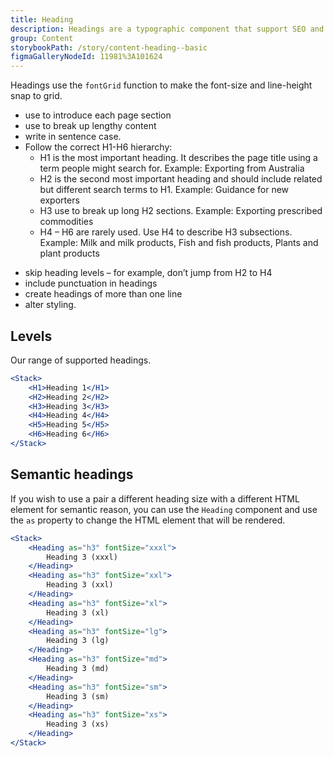 ```yaml
---
title: Heading
description: Headings are a typographic component that support SEO and help structure page content using relative visual prominence.
group: Content
storybookPath: /story/content-heading--basic
figmaGalleryNodeId: 11981%3A101624
---
```


Headings use the `fontGrid` function to make the font-size and line-height snap to grid.

<DoHeading />

- use to introduce each page section
- use to break up lengthy content
- write in sentence case.
- Follow the correct H1-H6 hierarchy:
  - H1 is the most important heading. It describes the page title using a term people might search for. Example: Exporting from Australia
  - H2 is the second most important heading and should include related but different search terms to H1. Example: Guidance for new exporters
  - H3 use to break up long H2 sections. Example: Exporting prescribed commodities
  - H4 – H6 are rarely used. Use H4 to describe H3 subsections. Example: Milk and milk products, Fish and fish products, Plants and plant products

<DontHeading />

- skip heading levels – for example, don’t jump from H2 to H4
- include punctuation in headings
- create headings of more than one line
- alter styling.

## Levels

Our range of supported headings.

```jsx live
<Stack>
	<H1>Heading 1</H1>
	<H2>Heading 2</H2>
	<H3>Heading 3</H3>
	<H4>Heading 4</H4>
	<H5>Heading 5</H5>
	<H6>Heading 6</H6>
</Stack>
```

## Semantic headings

If you wish to use a pair a different heading size with a different HTML element for semantic reason, you can use the `Heading` component and use the `as` property to change the HTML element that will be rendered.

```jsx live
<Stack>
	<Heading as="h3" fontSize="xxxl">
		Heading 3 (xxxl)
	</Heading>
	<Heading as="h3" fontSize="xxl">
		Heading 3 (xxl)
	</Heading>
	<Heading as="h3" fontSize="xl">
		Heading 3 (xl)
	</Heading>
	<Heading as="h3" fontSize="lg">
		Heading 3 (lg)
	</Heading>
	<Heading as="h3" fontSize="md">
		Heading 3 (md)
	</Heading>
	<Heading as="h3" fontSize="sm">
		Heading 3 (sm)
	</Heading>
	<Heading as="h3" fontSize="xs">
		Heading 3 (xs)
	</Heading>
</Stack>
```
